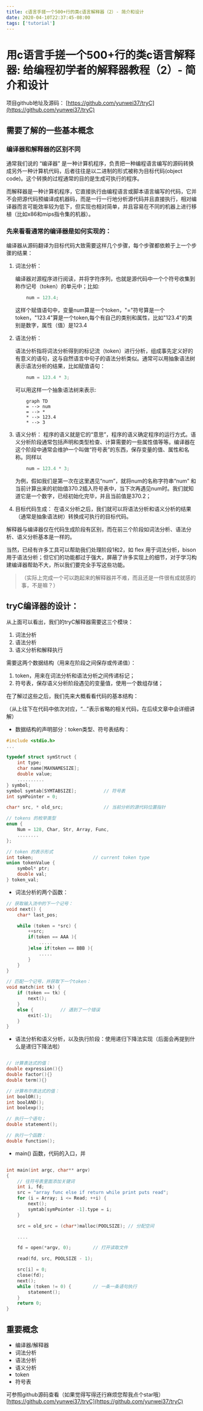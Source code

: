 ```yaml
---
title: c语言手搓一个500+行的类c语言解释器（2）- 简介和设计
date: 2020-04-10T22:37:45-08:00
tags: ['tutorial']
---
```


# 用c语言手搓一个500+行的类c语言解释器: 给编程初学者的解释器教程（2）- 简介和设计

项目github地址及源码：
[https://github.com/yunwei37/tryC](https://github.com/yunwei37/tryC)

## 需要了解的一些基本概念

### 编译器和解释器的区别不同

通常我们说的 “编译器” 是一种计算机程序，负责把一种编程语言编写的源码转换成另外一种计算机代码，后者往往是以二进制的形式被称为目标代码(object code)。这个转换的过程通常的目的是生成可执行的程序。

而解释器是一种计算机程序，它直接执行由编程语言或脚本语言编写的代码，它并不会把源代码预编译成机器码，而是一行一行地分析源代码并且直接执行，相对编译器而言可能效率较为低下，但实现也相对简单，并且容易在不同的机器上进行移植（比如x86和mips指令集的机器）。

### 先来看看通常的编译器是如何实现的：

编译器从源码翻译为目标代码大致需要这样几个步骤，每个步骤都依赖于上一个步骤的结果：

1. 词法分析：

    编译器对源程序进行阅读，并将字符序列，也就是源代码中一个个符号收集到称作记号（token）的单元中；比如:

    ```c
        num = 123.4;
    ```

    这样个赋值语句中，变量num算是一个token，"="符号算是一个token，"123.4"算是一个token,每个有自己的类别和属性，比如"123.4"的类别是数字，属性（值）是123.4

2. 语法分析：

    语法分析指将词法分析得到的标记流（token）进行分析，组成事先定义好的有意义的语句，这与自然语言中句子的语法分析类似。通常可以用抽象语法树表示语法分析的结果，比如赋值语句：

    ```c
        num = 123.4 * 3;
    ```

    可以用这样一个抽象语法树来表示:

    ```mermaid
        graph TD
        = --> num
        = --> *
        * --> 123.4
        * --> 3
    ```

3. 语义分析：
    程序的语义就是它的“意思”，程序的语义确定程序的运行方式。语义分析阶段通常包括声明和类型检查、计算需要的一些属性值等等。编译器在这个阶段中通常会维护一个叫做“符号表”的东西，保存变量的值、属性和名称。同样以
    
    ```c
        num = 123.4 * 3;
    ```
    
    为例，假如我们是第一次在这里遇见“num”，就将num的名称字符串“num” 和当前计算出来的初始值370.2插入符号表中，当下次再遇见num时。我们就知道它是一个数字，已经初始化完毕，并且当前值是370.2；

4. 目标代码生成：
    在语义分析之后，我们就可以将语法分析和语义分析的结果（通常是抽象语法树）转换成可执行的目标代码。

解释器与编译器仅在代码生成阶段有区别，而在前三个阶段如词法分析、语法分析、语义分析基本是一样的。

当然，已经有许多工具可以帮助我们处理阶段1和2，如 flex 用于词法分析，bison 用于语法分析；但它们的功能都过于强大，屏蔽了许多实现上的细节，对于学习构建编译器帮助不大，所以我们要完全手写这些功能。

> （实际上完成一个可以跑起来的解释器并不难，而且还是一件很有成就感的事，不是嘛？）


## tryC编译器的设计：

从上面可以看出，我们的tryC解释器需要这三个模块：

1. 词法分析
2. 语法分析
3. 语义分析和解释执行

需要这两个数据结构（用来在阶段之间保存或传递值）：

1. token，用来在词法分析和语法分析之间传递标记；
2. 符号表，保存语义分析阶段遇见的变量值，使用一个数组存储；

在了解过这些之后，我们先来大概看看代码的基本结构：

（从上往下在代码中依次对应，“...”表示省略的相关代码，在后续文章中会详细讲解）

- 数据结构的声明部分：token类型、符号表结构：

```c
#include <stdio.h>
...

typedef struct symStruct {  
    int type;                
    char name[MAXNAMESIZE];    
    double value;             
    ..........
} symbol;
symbol symtab[SYMTABSIZE];          // 符号表
int symPointer = 0;             

char* src, * old_src;               // 当前分析的源代码位置指针

// tokens 的枚举类型
enum {
    Num = 128, Char, Str, Array, Func,
    ........
};

// token 的表示形式
int token;                      // current token type
union tokenValue {
    symbol* ptr;               
    double val;                 
} token_val;

```

- 词法分析的两个函数：

```c
// 获取输入流中的下一个记号：
void next() {
    char* last_pos;

    while (token = *src) {
        ++src;
        if(token == AAA ){
            .....
        }else if(token == BBB ){
            .....
        }
    }
}

// 匹配一个记号，并获取下一个token：
void match(int tk) {
    if (token == tk) {
        next();
    }
    else {          // 遇到了一个错误
        exit(-1);
    }
}

```

- 语法分析和语义分析，以及执行阶段：使用递归下降法实现（后面会再提到什么是递归下降法啦）

```c

// 计算表达式的值：
double expression(){}
double factor(){}
double term(){}

// 计算布尔表达式的值：
int boolOR();
int boolAND();
int boolexp();

// 执行一个语句；
double statement();

// 执行一个函数：
double function();

```

- main() 函数，代码的入口，并

```c

int main(int argc, char** argv)
{   
    // 往符号表里面添加关键词
    int i, fd;
    src = "array func else if return while print puts read";
    for (i = Array; i <= Read; ++i) {
        next();
        symtab[symPointer -1].type = i;
    }

    src = old_src = (char*)malloc(POOLSIZE); // 分配空间

    ....

    fd = open(*argv, 0);        // 打开读取文件

    read(fd, src, POOLSIZE - 1);

    src[i] = 0; 
    close(fd);
    next();
    while (token != 0) {        // 一条一条语句执行
        statement();
    }
    return 0;
}

```

## 重要概念

- 编译器/解释器
- 词法分析
- 语法分析
- 语义分析
- token
- 符号表

可参照github源码查看（如果觉得写得还行麻烦您帮我点个star哦）
[https://github.com/yunwei37/tryC](https://github.com/yunwei37/tryC)